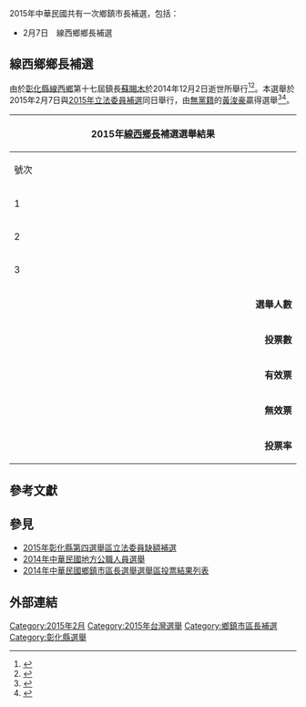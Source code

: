 2015年中華民國共有一次鄉鎮市長補選，包括：
{{col-begin}}
{{col-2}}
* {{0}}2月7日　線西鄉鄉長補選
{{col-end}}

==線西鄉鄉長補選==
由於[[彰化縣|彰化縣]][[線西鄉|線西鄉]]第十七屆鎮長[[蘇賜木|蘇賜木]]於2014年12月2日逝世所舉行<ref>{{Cite web |url=http://www.appledaily.com.tw/appledaily/article/headline/20141204/36245775/ |title=25票險勝 當選第4天 線西鄉長癌逝 |accessdate=2017-02-20 |archive-date=2016-03-12 |archive-url=https://web.archive.org/web/20160312083125/http://www.appledaily.com.tw/appledaily/article/headline/20141204/36245775/ |dead-url=no }}</ref><ref>{{Cite web |url=http://www.chinatimes.com/newspapers/20141204000574-260107 |title=新科線西鄉長 蘇賜木遽逝 |accessdate=2017-02-20 |archive-date=2015-03-25 |archive-url=https://web.archive.org/web/20150325114139/http://www.chinatimes.com/newspapers/20141204000574-260107 |dead-url=no }}</ref>。本選舉於2015年2月7日與[[2015年彰化縣第四選舉區立法委員缺額補選|2015年立法委員補選]]同日舉行，由[[無黨籍|無黨籍]]的[[黃浚豪|黃浚豪]]贏得選舉<ref>{{Cite web |url=http://www.chinatimes.com/newspapers/20150208000351-260107 |title=線西鄉長重選黃浚豪奪寶座 |accessdate=2017-02-20 |archive-date=2015-12-13 |archive-url=https://web.archive.org/web/20151213111527/http://www.chinatimes.com/newspapers/20150208000351-260107 |dead-url=no }}</ref><ref>{{Cite web |url=http://news.ltn.com.tw/news/politics/breakingnews/1227490 |title=線西鄉長重行選舉 無黨籍黃浚豪勝出 |accessdate=2017-02-20 |archive-date=2018-12-08 |archive-url=https://web.archive.org/web/20181208030006/http://news.ltn.com.tw/news/politics/breakingnews/1227490 |dead-url=no }}</ref>。

{|class="wikitable collapsible" style="text-align:center"
|-
! colspan="7" width=620px|2015年[[線西鄉|線西鄉長]]補選選舉結果
|-
!width=35|號次
!width=55| 候選人
!width=120| 政黨
!width=75| 得票數
!width=75| 得票率
!width=49| 當選標記
|-
|1||[[柯耀庭|柯耀庭]]||{{dpp}}||style="border-left:4px solid #1B9431;" align="right"| 1,882
|align="right"| 24.80%
|align="center"|
|-
|2||[[黃浚豪|黃浚豪]]||{{nonp}}||style="border-left:4px solid #000000;" align="right"| 3,040
|align="right"| 40.06%
|align="center"|[[File:Vote1.svg|20px]]
|-
|3||[[劉彩雲|劉彩雲]]||{{kmt}}||style="border-left:4px solid #000099;" align="right"| 2,666
|align="right"| 35.13%
|align="center"|
|- bgcolor=EEEEEE 
| colspan="3" align="right" | '''選舉人數''' || colspan="3" align="left" |　13,405
|- bgcolor=EEEEEE 
| colspan="3" align="right" | '''投票數''' || colspan="3" align="left" |　7,709
|- bgcolor=EEEEEE 
| colspan="3" align="right" | '''有效票''' || colspan="3" align="left" |　7,588
|- bgcolor=EEEEEE 
| colspan="3" align="right" | '''無效票''' || colspan="3" align="left" |　121
|- bgcolor=EEEEEE 
| colspan="3" align="right" | '''投票率''' || colspan="3" align="left" |　57.51%
|}

== 參考文獻 ==
{{reflist|2}}

==參見==
*[[2015年彰化縣第四選舉區立法委員缺額補選|2015年彰化縣第四選舉區立法委員缺額補選]]
*[[2014年中華民國地方公職人員選舉|2014年中華民國地方公職人員選舉]]
*[[2014年中華民國鄉鎮市區長選舉選舉區投票結果列表|2014年中華民國鄉鎮市區長選舉選舉區投票結果列表]]

==外部連結==

{{Portal bar|臺灣|彰化|政治}}

[[Category:2015年2月|Category:2015年2月]]
[[Category:2015年台灣選舉|Category:2015年台灣選舉]]
[[Category:鄉鎮市區長補選|Category:鄉鎮市區長補選]]
[[Category:彰化縣選舉|Category:彰化縣選舉]]